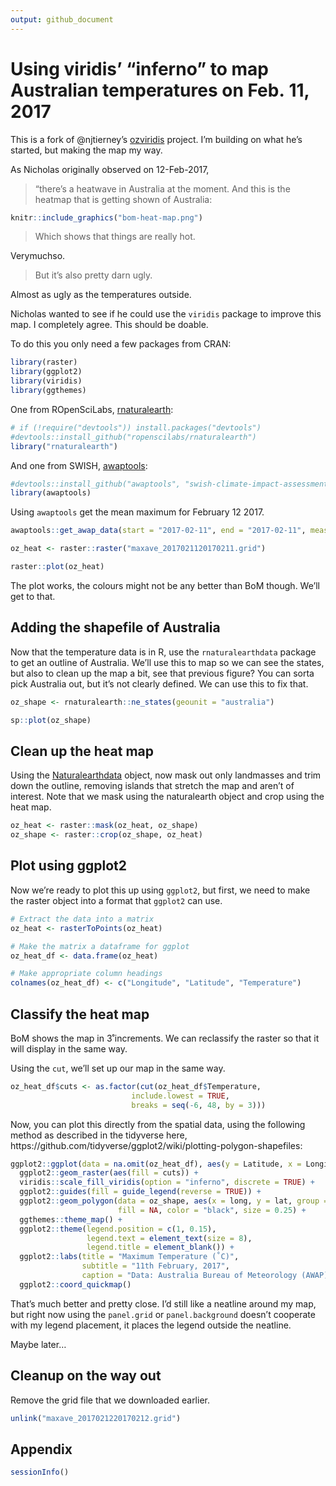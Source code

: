 ```yaml
---
output: github_document
---
```


# Using viridis' "inferno" to map Australian temperatures on Feb. 11, 2017

This is a fork of @njtierney's [ozviridis](https://github.com/njtierney/ozviridis) project. I'm building on what he's started, but making the map my way.

As Nicholas originally observed on 12-Feb-2017,

> "there's a heatwave in Australia at the moment. And this is the heatmap that is getting shown of Australia:

```r

knitr::include_graphics("bom-heat-map.png")

```

> Which shows that things are really hot.

Verymuchso.

> But it's also pretty darn ugly. 

Almost as ugly as the temperatures outside.

Nicholas wanted to see if he could use the `viridis` package to improve this map. I completely agree. This should be doable.

To do this you only need a few packages from CRAN:

```r

library(raster)
library(ggplot2)
library(viridis)
library(ggthemes)

```

One from ROpenSciLabs, [rnaturalearth](https://github.com/ropenscilabs/rnaturalearth):

```r
# if (!require("devtools")) install.packages("devtools")
#devtools::install_github("ropenscilabs/rnaturalearth")
library("rnaturalearth")

```
And one from SWISH, [awaptools](https://github.com/swish-climate-impact-assessment/awaptools):
```r
#devtools::install_github("awaptools", "swish-climate-impact-assessment")
library(awaptools)

```

Using `awaptools` get the mean maximum for February 12 2017.

```r
awaptools::get_awap_data(start = "2017-02-11", end = "2017-02-11", measure = "maxave")

oz_heat <- raster::raster("maxave_2017021120170211.grid")

```

```r
raster::plot(oz_heat)

```

The plot works, the colours might not be any better than BoM though. We'll get to that.

## Adding the shapefile of Australia

Now that the temperature data is in R, use the `rnaturalearthdata` package to get an outline of Australia. We'll use this to map so we can see the states, but also to clean up the map a bit, see that previous figure? You can sorta pick Australia out, but it's not clearly defined. We can use this to fix that.

```r

oz_shape <- rnaturalearth::ne_states(geounit = "australia")

sp::plot(oz_shape)

```

## Clean up the heat map

Using the [Naturalearthdata](http://www.naturalearthdata.com) object, now mask out only landmasses and trim down the outline, removing islands that stretch the map and aren't of interest. Note that we mask using the naturalearth object and crop using the heat map.

```r
oz_heat <- raster::mask(oz_heat, oz_shape)
oz_shape <- raster::crop(oz_shape, oz_heat)

```

## Plot using ggplot2

Now we're ready to plot this up using `ggplot2`, but first, we need to make the raster object into a format that `ggplot2` can use.

```r
# Extract the data into a matrix
oz_heat <- rasterToPoints(oz_heat)

# Make the matrix a dataframe for ggplot
oz_heat_df <- data.frame(oz_heat)

# Make appropriate column headings
colnames(oz_heat_df) <- c("Longitude", "Latitude", "Temperature")
```

## Classify the heat map

BoM shows the map in 3˚increments. We can reclassify the raster so that it will display in the same way.

Using the `cut`, we'll set up our map in the same way.

```r
oz_heat_df$cuts <- as.factor(cut(oz_heat_df$Temperature,
                           include.lowest = TRUE,
                           breaks = seq(-6, 48, by = 3)))

```

Now, you can plot this directly from the spatial data, using the following method as described in the tidyverse here, https://github.com/tidyverse/ggplot2/wiki/plotting-polygon-shapefiles:


```r
ggplot2::ggplot(data = na.omit(oz_heat_df), aes(y = Latitude, x = Longitude)) +
  ggplot2::geom_raster(aes(fill = cuts)) +
  viridis::scale_fill_viridis(option = "inferno", discrete = TRUE) +
  ggplot2::guides(fill = guide_legend(reverse = TRUE)) +
  ggplot2::geom_polygon(data = oz_shape, aes(x = long, y = lat, group = group),
                        fill = NA, color = "black", size = 0.25) +
  ggthemes::theme_map() +
  ggplot2::theme(legend.position = c(1, 0.15),
                 legend.text = element_text(size = 8),
                 legend.title = element_blank()) +
  ggplot2::labs(title = "Maximum Temperature (˚C)", 
                subtitle = "11th February, 2017", 
                caption = "Data: Australia Bureau of Meteorology (AWAP) and Naturalearthdata") +
  ggplot2::coord_quickmap()
```

That's much better and pretty close. I'd still like a neatline around my map, but right now using the `panel.grid` or `panel.background` doesn't cooperate with my legend placement, it places the legend outside the neatline.

Maybe later...

## Cleanup on the way out
Remove the grid file that we downloaded earlier.
```r
unlink("maxave_2017021220170212.grid")
```

## Appendix

```r
sessionInfo()
```
